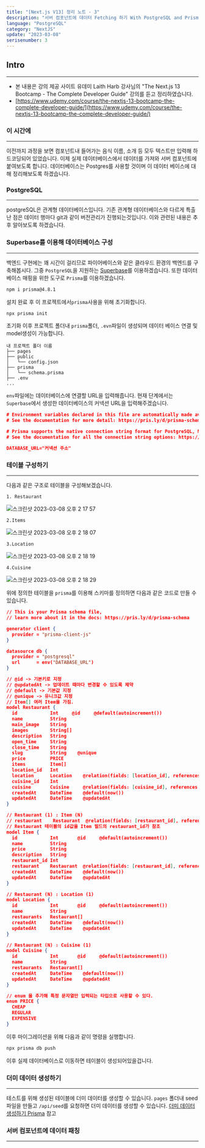 ```yaml
---
title: "[Next.js V13] 정리 노트 - 3"
description: "서버 컴포넌트에 데이터 Fetching 하기 With PostgreSQL and Prisma"
language: "PostgreSQL"
category: "NextJS"
update: "2023-03-08"
serisenumber: 3
---
```

## Intro
---
- 본 내용은 강의 제공 사이트 유데미 Laith Harb 강사님의 "The Next.js 13 Bootcamp - The Complete Developer Guide" 강의를 듣고 정리하였습니다.
- [https://www.udemy.com/course/the-nextjs-13-bootcamp-the-complete-developer-guide/](https://www.udemy.com/course/the-nextjs-13-bootcamp-the-complete-developer-guide/)

### 이 시간에
---
이전까지 과정을 보면 컴포넌트내 들어가는 음식 이름, 소개 등 모두 텍스트만 입력해 하드코딩되어 있었습니다. 이제 실제 데이터베이스에서 데이터를 가져와 서버 컴포넌트에 붙여보도록 합니다. 데이터베이스는 Postgres를 사용할 것이며 이 데이터 베이스에 대해 정리해보도록 하겠습니다.

### PostgreSQL
---
postgreSQL은 관계형 데이터베이스입니다. 기존 관계형 데이터베이스와 다르게 특출난 점은 데이터 행마다 git과 같이 버전관리가 진행되는것입니다. 이와 관련된 내용은 추후 알아보도록 하겠습니다.

### Superbase를 이용해 데이터베이스 구성
---
백엔드 구현에는 꽤 시간이 걸리므로 파이어베이스와 같은 클라우드 환경의 백엔드를 구축해봅시다. 그중 `PostgreSQL`을 지원하는 [Superbase](https://supabase.com/)를 이용하겠습니다. 또한 데이터베이스 매핑을 위한 도구로 `Prisma`를 이용하겠습니다.
```bash
npm i prisma@4.8.1
```
설치 완료 후 이 프로젝트에서`prisma`사용을 위해 초기화합니다.
```bash
npx prisma init
```

초기화 이후 프로젝트 폴더내 `prisma`폴더, `.evn`파일이 생성되며 데이터 베이스 연결 및 model생성이 가능합니다.
```text
내 프로젝트 폴더 이름
├── pages
├── public
│   └── config.json
├── prisma
│   └── schema.prisma
├── .env
...
```
`env`파일에는 데이터베이스에 연결할 URL을 입력해줍니다. 현재 단계에서는 `Superbase`에서 생성한 데이터베이스의 커넥션 URL을 입력해주겠습니다.
```json
# Environment variables declared in this file are automatically made available to Prisma.
# See the documentation for more detail: https://pris.ly/d/prisma-schema#accessing-environment-variables-from-the-schema

# Prisma supports the native connection string format for PostgreSQL, MySQL, SQLite, SQL Server, MongoDB and CockroachDB.
# See the documentation for all the connection string options: https://pris.ly/d/connection-strings

DATABASE_URL="커넥션 주소"
```

### 테이블 구성하기
---
다음과 같은 구조로 테이블을 구성해보겠습니다.

`1. Restaurant`

![스크린샷 2023-03-08 오후 2 17 57](https://user-images.githubusercontent.com/51357635/223626300-d0902222-50be-4367-ae6d-0c1a1d10383f.png)

`2.Items`

![스크린샷 2023-03-08 오후 2 18 07](https://user-images.githubusercontent.com/51357635/223626310-d9acdf98-bba7-4801-a5e2-46631d7612fe.png)

`3.Location`

![스크린샷 2023-03-08 오후 2 18 19](https://user-images.githubusercontent.com/51357635/223626321-c062e36e-91bc-45db-8516-c465ce864304.png)

`4.Cuisine`

![스크린샷 2023-03-08 오후 2 18 29](https://user-images.githubusercontent.com/51357635/223626330-6202f500-86aa-4c71-b476-e6a75feeb80d.png)

위에 정의한 테이블을 `prisma`를 이용해 스키마를 정의하면 다음과 같은 코드로 만들 수 있습니다.
```json
// This is your Prisma schema file,
// learn more about it in the docs: https://pris.ly/d/prisma-schema

generator client {
  provider = "prisma-client-js"
}

datasource db {
  provider = "postgresql"
  url      = env("DATABASE_URL")
}

// @id -> 기본키로 지정
// @updatedAt -> 업데이트 때마다 변경할 수 있도록 제약
// @default -> 기본값 지정
// @unique -> 유니크값 지정
// Item[] 여러 Item을 가짐.
model Restaurant {
  id            Int     @id     @default(autoincrement())
  name          String
  main_image    String
  images        String[]
  description   String
  open_time     String
  close_time    String
  slug          String    @unique
  price         PRICE
  items         Item[]
  location_id   Int
  location      Location    @relation(fields: [location_id], references: [id])
  cuisine_id    Int
  cuisine       Cuisine     @relation(fields: [cuisine_id], references: [id])
  createdAt     DateTime    @default(now())
  updatedAt     DateTime    @updatedAt
}

// Restaurant (1) : Item (N)
// restaurant    Restaurant  @relation(fields: [restaurant_id], references: [[id]])
// Restaurant 테이블의 id값을 Item 필드의 restaurant_id가 참조
model Item {
  id            Int       @id     @default(autoincrement())
  name          String
  price         String
  description   String
  restaurant_id Int
  restaurant    Restaurant  @relation(fields: [restaurant_id], references: [id])
  createdAt     DateTime    @default(now())
  updatedAt     DateTime    @updatedAt
}

// Restaurant (N) : Location (1)
model Location {
  id            Int       @id     @default(autoincrement())
  name          String
  restaurants   Restaurant[]
  createdAt     DateTime    @default(now())
  updatedAt     DateTime    @updatedAt
}

// Restaurant (N) : Cuisine (1)
model Cuisine {
  id            Int       @id     @default(autoincrement())
  name          String
  restaurants   Restaurant[]
  createdAt     DateTime    @default(now())
  updatedAt     DateTime    @updatedAt
}

// enum 을 추가해 특정 문자열만 입력되는 타입으로 사용할 수 있다.
enum PRICE {
  CHEAP
  REGULAR
  EXPENSIVE
}
```

이후 마이그레이션을 위해 다음과 같이 명령을 실행합니다.
```bash
npx prisma db push
```

이후 실제 데이터베이스로 이동하면 테이블이 생성되어있을겁니다.

### 더미 데이터 생성하기
---
테스트를 위해 생성된 테이블에 더미 데이터를 생성할 수 있습니다. `pages` 폴더내 seed 파일을 만들고 `/api/seed`를 요청하면 더미 데이터를 생성할 수 있습니다.
[더미 데이터 생성하기 Prisma](https://www.prisma.io/docs/guides/database/seed-database) 참고

### 서버 컴포넌트에 데이터 패칭
---
